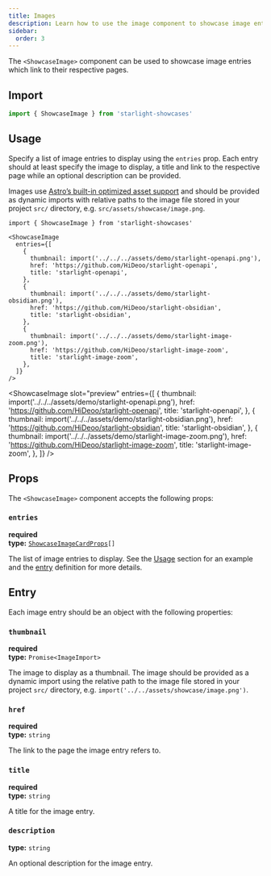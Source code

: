 ```yaml
---
title: Images
description: Learn how to use the image component to showcase image entries.
sidebar:
  order: 3
---
```


The `<ShowcaseImage>` component can be used to showcase image entries which link to their respective pages.

## Import

```js
import { ShowcaseImage } from 'starlight-showcases'
```

## Usage

Specify a list of image entries to display using the `entries` prop.
Each entry should at least specify the image to display, a title and link to the respective page while an optional description can be provided.

Images use [Astro’s built-in optimized asset support](https://docs.astro.build/en/guides/images/) and should be provided as dynamic imports with relative paths to the image file stored in your project `src/` directory, e.g. `src/assets/showcase/image.png`.


<Preview>

```mdx title="src/content/docs/showcase.mdx"
import { ShowcaseImage } from 'starlight-showcases'

<ShowcaseImage
  entries={[
    {
      thumbnail: import('../../../assets/demo/starlight-openapi.png'),
      href: 'https://github.com/HiDeoo/starlight-openapi',
      title: 'starlight-openapi',
    },
    {
      thumbnail: import('../../../assets/demo/starlight-obsidian.png'),
      href: 'https://github.com/HiDeoo/starlight-obsidian',
      title: 'starlight-obsidian',
    },
    {
      thumbnail: import('../../../assets/demo/starlight-image-zoom.png'),
      href: 'https://github.com/HiDeoo/starlight-image-zoom',
      title: 'starlight-image-zoom',
    },
  ]}
/>
```

<ShowcaseImage
  slot="preview"
  entries={[
    {
      thumbnail: import('../../../assets/demo/starlight-openapi.png'),
      href: 'https://github.com/HiDeoo/starlight-openapi',
      title: 'starlight-openapi',
    },
    {
      thumbnail: import('../../../assets/demo/starlight-obsidian.png'),
      href: 'https://github.com/HiDeoo/starlight-obsidian',
      title: 'starlight-obsidian',
    },
    {
      thumbnail: import('../../../assets/demo/starlight-image-zoom.png'),
      href: 'https://github.com/HiDeoo/starlight-image-zoom',
      title: 'starlight-image-zoom',
    },
  ]}
/>

</Preview>

## Props

The `<ShowcaseImage>` component accepts the following props:

### `entries`

**required**  
**type:** <code><a href="#entry">ShowcaseImageCardProps</a>[]</code>

The list of image entries to display.
See the [Usage](#usage) section for an example and the [entry](#entry) definition for more details.

## Entry

Each image entry should be an object with the following properties:

### `thumbnail`

**required**  
**type:** `Promise<ImageImport>`

The image to display as a thumbnail.
The image should be provided as a dynamic import using the relative path to the image file stored in your project `src/` directory, e.g. `import('../../assets/showcase/image.png')`.

### `href`

**required**  
**type:** `string`

The link to the page the image entry refers to.

### `title`

**required**  
**type:** `string`

A title for the image entry.

### `description`

**type:** `string`

An optional description for the image entry.
